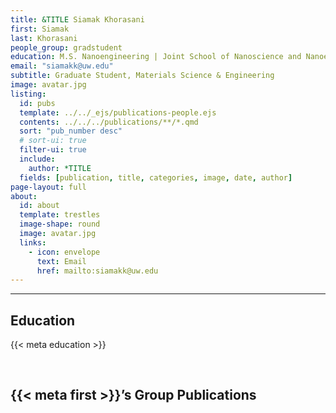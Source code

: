 ```yaml
---
title: &TITLE Siamak Khorasani
first: Siamak
last: Khorasani
people_group: gradstudent
education: M.S. Nanoengineering | Joint School of Nanoscience and Nanoengineering
email: "siamakk@uw.edu"
subtitle: Graduate Student, Materials Science & Engineering
image: avatar.jpg
listing:
  id: pubs
  template: ../../_ejs/publications-people.ejs 
  contents: ../../../publications/**/*.qmd
  sort: "pub_number desc"
  # sort-ui: true
  filter-ui: true
  include:
    author: *TITLE
  fields: [publication, title, categories, image, date, author]
page-layout: full
about: 
  id: about
  template: trestles
  image-shape: round
  image: avatar.jpg
  links:
    - icon: envelope
      text: Email
      href: mailto:siamakk@uw.edu
---
```


<hr>


:::{#about}



## Education
{{< meta education >}}

<br>

:::

## {{< meta first >}}'s Group Publications

:::{#pubs}
:::

